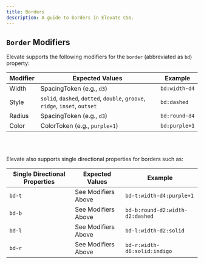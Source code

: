 ```yaml
---
title: Borders
description: A guide to borders in Elevate CSS.
---
```


## `Border` Modifiers

Elevate supports the following modifiers for the `border` (abbreviated as `bd`) property:

| **Modifier**   | **Expected Values**                                                | **Example** |
|---------------------|-----------------------------------------------------------|------------|
| Width         |  SpacingToken (e.g., `d3`)      | `bd:width-d4` |
| Style       | `solid`, `dashed`, `dotted`, `double`, `groove`, `ridge`, `inset`, `outset`                        | `bd:dashed` |
| Radius       |   SpacingToken (e.g., `d3`)   | `bd:round-d4` |
| Color       |   ColorToken (e.g., `purple+1`)   | `bd:purple+1` |

<br/>
<br/>

Elevate also supports single directional properties for borders such as: 

| **Single Directional Properties**         | **Expected Values**                | **Example** |
|---------------------------|---------------------------|-------------|
| `bd-t`  | See Modifiers Above  | `bd-t:width-d4:purple+1` |
| `bd-b`   | See Modifiers Above  | `bd-b:round-d2:width-d2:dashed` |
| `bd-l`   | See Modifiers Above  | `bd-l:width-d2:solid` |
| `bd-r`  | See Modifiers Above  | `bd-r:width-d6:solid:indigo` |

